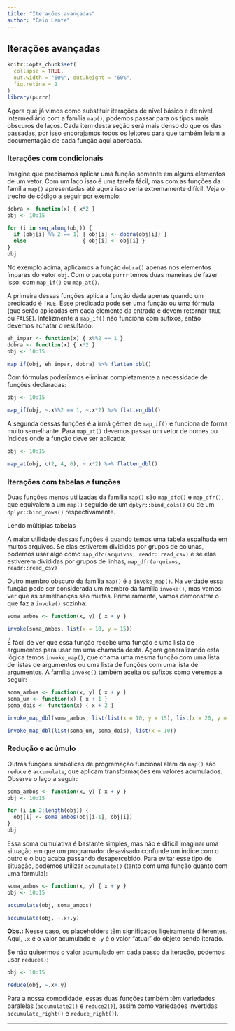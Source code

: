```yaml
---
title: "Iterações avançadas"
author: "Caio Lente"
---
```


## Iterações avançadas

```r
knitr::opts_chunk$set(
  collapse = TRUE, 
  out.width = "60%", out.height = "60%",
  fig.retina = 2
)
library(purrr)
```

Agora que já vimos como substituir iterações de nível básico e de nível
intermediário com a família `map()`, podemos passar para os tipos mais obscuros
de laços. Cada item desta seção será mais denso do que os das passadas, por isso
encorajamos todos os leitores para que também leiam a documentação de cada função
aqui abordada.

### Iterações com condicionais

Imagine que precisamos aplicar uma função somente em alguns elementos de um vetor.
Com um laço isso é uma tarefa fácil, mas com as funções da família `map()`
apresentadas até agora isso seria extremamente difícil. Veja o trecho de código
a seguir por exemplo:

```r
dobra <- function(x) { x*2 }
obj <- 10:15

for (i in seq_along(obj)) {
  if (obj[i] %% 2 == 1) { obj[i] <- dobra(obj[i]) }
  else                  { obj[i] <- obj[i] }
}
obj
```

No exemplo acima, aplicamos a função `dobra()` apenas nos elementos ímpares do
vetor `obj`. Com o pacote `purrr` temos duas maneiras de fazer isso: com
`map_if()` ou `map_at()`.

A primeira dessas funções aplica a função dada apenas quando um predicado é
`TRUE`. Esse predicado pode ser uma função ou uma fórmula (que serão aplicadas
em cada elemento da entrada e devem retornar `TRUE` ou `FALSE`). Infelizmente
a `map_if()` não funciona com sufixos, então devemos achatar o resultado:

```r
eh_impar <- function(x) { x%%2 == 1 }
dobra <- function(x) { x*2 }
obj <- 10:15

map_if(obj, eh_impar, dobra) %>% flatten_dbl()
```

Com fórmulas poderíamos eliminar completamente a necessidade de funções
declaradas:

```r
obj <- 10:15

map_if(obj, ~.x%%2 == 1, ~.x*2) %>% flatten_dbl()
```

A segunda dessas funções é a irmã gêmea de `map_if()` e funciona de forma muito
semelhante. Para `map_at()` devemos passar um vetor de nomes ou índices onde a
função deve ser aplicada:

```r
obj <- 10:15

map_at(obj, c(2, 4, 6), ~.x*2) %>% flatten_dbl()
```

### Iterações com tabelas e funções

Duas funções menos utilizadas da família `map()` são `map_dfc()` e `map_dfr()`,
que equivalem a um `map()` seguido de um `dplyr::bind_cols()` ou de um
`dplyr::bind_rows()` respectivamente.

<div class='admonition note'>
<p class='admonition-title'>
Lendo múltiplas tabelas
</p>
<p>
A maior utilidade dessas funções é quando temos uma tabela espalhada em muitos
arquivos. Se elas estiverem divididas por grupos de colunas, podemos usar algo
como <code>map_dfc(arquivos, readr::read_csv)</code> e se elas estiverem
divididas por grupos de linhas, <code>map_dfr(arquivos, readr::read_csv)</code>
</p>
</div>

Outro membro obscuro da família `map()` é a `invoke_map()`. Na verdade essa
função pode ser considerada um membro da família `invoke()`, mas vamos ver
que as semelhanças são muitas. Primeiramente, vamos demonstrar o que faz a
`invoke()` sozinha:

```r
soma_ambos <- function(x, y) { x + y }

invoke(soma_ambos, list(x = 10, y = 15))
```

É fácil de ver que essa função recebe uma função e uma lista de argumentos para
usar em uma chamada desta. Agora generalizando esta lógica temos `invoke_map()`,
que chama uma mesma função com uma lista de listas de argumentos ou uma lista
de funções com uma lista de argumentos. A família `invoke()` também aceita os
sufixos como veremos a seguir:

```r
soma_ambos <- function(x, y) { x + y }
soma_um <- function(x) { x + 1 }
soma_dois <- function(x) { x + 2 }

invoke_map_dbl(soma_ambos, list(list(x = 10, y = 15), list(x = 20, y = 25)))

invoke_map_dbl(list(soma_um, soma_dois), list(x = 10))
```

### Redução e acúmulo

Outras funções simbólicas de programação funcional além da `map()` são `reduce`
e `accumulate`, que aplicam transformações em valores acumulados. Observe o laço
a seguir:

```r
soma_ambos <- function(x, y) { x + y }
obj <- 10:15

for (i in 2:length(obj)) {
  obj[i] <- soma_ambos(obj[i-1], obj[i])
}
obj
```

Essa soma cumulativa é bastante simples, mas não é difícil imaginar uma situação
em que um programador desavisado confunde um índice com o outro e o bug acaba
passando desapercebido. Para evitar esse tipo de situação, podemos utilizar
`accumulate()` (tanto com uma função quanto com uma fórmula):

```r
soma_ambos <- function(x, y) { x + y }
obj <- 10:15

accumulate(obj, soma_ambos)

accumulate(obj, ~.x+.y)
```

**Obs.:** Nesse caso, os placeholders têm significados ligeiramente diferentes.
Aqui, `.x` é o valor acumulado e `.y` é o valor "atual" do objeto sendo iterado.

Se não quisermos o valor acumulado em cada passo da iteração, podemos usar
`reduce()`:

```r
obj <- 10:15

reduce(obj, ~.x+.y)
```

Para a nossa comodidade, essas duas funções também têm variedades paralelas
(`accumulate2()` e `reduce2()`), assim como variedades invertidas 
`accumulate_right()` e `reduce_right()`).

--------------------------------------------------------------------------------
